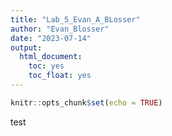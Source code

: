 ```yaml
---
title: "Lab_5_Evan_A_BLosser"
author: "Evan_Blosser"
date: "2023-07-14"
output: 
  html_document:
    toc: yes
    toc_float: yes
---
```


```r
knitr::opts_chunk$set(echo = TRUE)
```

test
